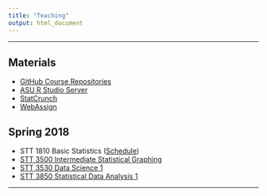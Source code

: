 ```yaml
---
title: "Teaching"
output: html_document
---
```


* * *

## Materials

* [GitHub Course Repositories](https://github.com/STAT-JET-ASU)
* [ASU R Studio Server](https://mathr.math.appstate.edu)
* [StatCrunch](https://www.statcrunch.com/)
* [WebAssign](https://www.webassign.com/)


## Spring 2018

* STT 1810 Basic Statistics ([Schedule](https://stat-jet-asu.github.io/BasicStatistics/Schedule/ScheduleS18.html))
* [STT 3500 Intermediate Statistical Graphing](https://stat-jet-asu.github.io/IntermediateStatisticalGraphing/)
* [STT 3530 Data Science 1](https://stat-jet-asu.github.io/DataScience1/)
* [STT 3850 Statistical Data Analysis 1](https://stat-jet-asu.github.io/StatisticalDataAnalysis1/)


* * *